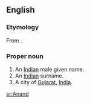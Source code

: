 {{wikipedia}}
==English==

===Etymology===
From {{Skr.}} {{term|आनंद|tr=anand||joy, delight, pleasure}}.

===Proper noun===
{{en-proper noun}}

# An [[Indian]] male given name.
# An [[Indian]] surname.
# A city of [[Gujarat]], [[India]].

[[sr:Anand]]